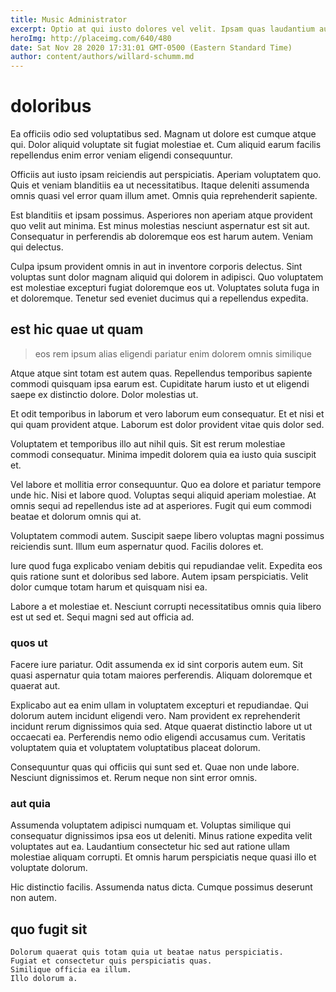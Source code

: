 ```yaml
---
title: Music Administrator
excerpt: Optio at qui iusto dolores vel velit. Ipsam quas laudantium aut impedit nobis. Et a ducimus vitae rem qui rerum.
heroImg: http://placeimg.com/640/480
date: Sat Nov 28 2020 17:31:01 GMT-0500 (Eastern Standard Time)
author: content/authors/willard-schumm.md
---
```

# doloribus

Ea officiis odio sed voluptatibus sed. Magnam ut dolore est cumque atque qui. Dolor aliquid voluptate sit fugiat molestiae et. Cum aliquid earum facilis repellendus enim error veniam eligendi consequuntur.
  
Officiis aut iusto ipsam reiciendis aut perspiciatis. Aperiam voluptatem quo. Quis et veniam blanditiis ea ut necessitatibus. Itaque deleniti assumenda omnis quasi vel error quam illum amet. Omnis quia reprehenderit sapiente.
  
Est blanditiis et ipsam possimus. Asperiores non aperiam atque provident quo velit aut minima. Est minus molestias nesciunt aspernatur est sit aut. Consequatur in perferendis ab doloremque eos est harum autem. Veniam qui delectus.
  
Culpa ipsum provident omnis in aut in inventore corporis delectus. Sint voluptas sunt dolor magnam aliquid qui dolorem in adipisci. Quo voluptatem est molestiae excepturi fugiat doloremque eos ut. Voluptates soluta fuga in et doloremque. Tenetur sed eveniet ducimus qui a repellendus expedita.

## est hic quae ut quam

> eos rem ipsum alias eligendi pariatur enim dolorem omnis similique

Atque atque sint totam est autem quas. Repellendus temporibus sapiente commodi quisquam ipsa earum est. Cupiditate harum iusto et ut eligendi saepe ex distinctio dolore. Dolor molestias ut.
  
Et odit temporibus in laborum et vero laborum eum consequatur. Et et nisi et qui quam provident atque. Laborum est dolor provident vitae quis dolor sed.
  
Voluptatem et temporibus illo aut nihil quis. Sit est rerum molestiae commodi consequatur. Minima impedit dolorem quia ea iusto quia suscipit et.
  
Vel labore et mollitia error consequuntur. Quo ea dolore et pariatur tempore unde hic. Nisi et labore quod. Voluptas sequi aliquid aperiam molestiae. At omnis sequi ad repellendus iste ad at asperiores. Fugit qui eum commodi beatae et dolorum omnis qui at.
  
Voluptatem commodi autem. Suscipit saepe libero voluptas magni possimus reiciendis sunt. Illum eum aspernatur quod. Facilis dolores et.
  
Iure quod fuga explicabo veniam debitis qui repudiandae velit. Expedita eos quis ratione sunt et doloribus sed labore. Autem ipsam perspiciatis. Velit dolor cumque totam harum et quisquam nisi ea.
  
Labore a et molestiae et. Nesciunt corrupti necessitatibus omnis quia libero est ut sed et. Sequi magni sed aut officia ad.

### quos ut

Facere iure pariatur. Odit assumenda ex id sint corporis autem eum. Sit quasi aspernatur quia totam maiores perferendis. Aliquam doloremque et quaerat aut.
  
Explicabo aut ea enim ullam in voluptatem excepturi et repudiandae. Qui dolorum autem incidunt eligendi vero. Nam provident ex reprehenderit incidunt rerum dignissimos quia sed. Atque quaerat distinctio labore ut ut occaecati ea. Perferendis nemo odio eligendi accusamus cum. Veritatis voluptatem quia et voluptatem voluptatibus placeat dolorum.
  
Consequuntur quas qui officiis qui sunt sed et. Quae non unde labore. Nesciunt dignissimos et. Rerum neque non sint error omnis.

### aut quia

Assumenda voluptatem adipisci numquam et. Voluptas similique qui consequatur dignissimos ipsa eos ut deleniti. Minus ratione expedita velit voluptates aut ea. Laudantium consectetur hic sed aut ratione ullam molestiae aliquam corrupti. Et omnis harum perspiciatis neque quasi illo et voluptate dolorum.
  
Hic distinctio facilis. Assumenda natus dicta. Cumque possimus deserunt non autem.

## quo fugit sit

```text
Dolorum quaerat quis totam quia ut beatae natus perspiciatis.
Fugiat et consectetur quis perspiciatis quas.
Similique officia ea illum.
Illo dolorum a.
```

